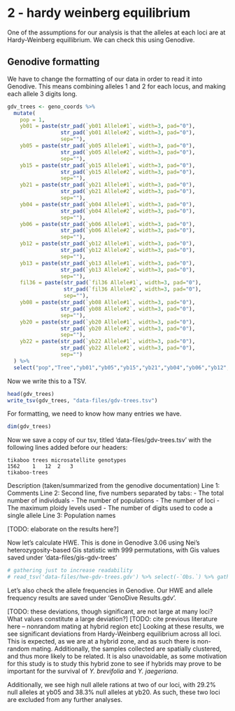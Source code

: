 # 2 - hardy weinberg equilibrium
One of the assumptions for our analysis is that the alleles at each loci are at Hardy-Weinberg equillibrium. We can check this using Genodive.

## Genodive formatting
We have to change the formatting of our data in order to read it into Genodive. This means combining alleles 1 and 2 for each locus, and making each allele 3 digits long.
```r
gdv_trees <- geno_coords %>%
  mutate(
    pop = 1,
    yb01 = paste(str_pad(`yb01 Allele#1`, width=3, pad="0"),
                 str_pad(`yb01 Allele#2`, width=3, pad="0"),
                 sep=""),
    yb05 = paste(str_pad(`yb05 Allele#1`, width=3, pad="0"),
                 str_pad(`yb05 Allele#2`, width=3, pad="0"),
                 sep=""),
    yb15 = paste(str_pad(`yb15 Allele#1`, width=3, pad="0"),
                 str_pad(`yb15 Allele#2`, width=3, pad="0"),
                 sep=""),
    yb21 = paste(str_pad(`yb21 Allele#1`, width=3, pad="0"),
                 str_pad(`yb21 Allele#2`, width=3, pad="0"),
                 sep=""),
    yb04 = paste(str_pad(`yb04 Allele#1`, width=3, pad="0"),
                 str_pad(`yb04 Allele#2`, width=3, pad="0"),
                 sep=""),
    yb06 = paste(str_pad(`yb06 Allele#1`, width=3, pad="0"),
                 str_pad(`yb06 Allele#2`, width=3, pad="0"),
                 sep=""),
    yb12 = paste(str_pad(`yb12 Allele#1`, width=3, pad="0"),
                 str_pad(`yb12 Allele#2`, width=3, pad="0"),
                 sep=""),
    yb13 = paste(str_pad(`yb13 Allele#1`, width=3, pad="0"),
                 str_pad(`yb13 Allele#2`, width=3, pad="0"),
                 sep=""),
    fil36 = paste(str_pad(`fil36 Allele#1`, width=3, pad="0"),
                  str_pad(`fil36 Allele#2`, width=3, pad="0"),
                  sep=""),
    yb08 = paste(str_pad(`yb08 Allele#1`, width=3, pad="0"),
                 str_pad(`yb08 Allele#2`, width=3, pad="0"),
                 sep=""),
    yb20 = paste(str_pad(`yb20 Allele#1`, width=3, pad="0"),
                 str_pad(`yb20 Allele#2`, width=3, pad="0"),
                 sep=""),
    yb22 = paste(str_pad(`yb22 Allele#1`, width=3, pad="0"),
                 str_pad(`yb22 Allele#2`, width=3, pad="0"),
                 sep="")
  ) %>%
  select("pop","Tree","yb01","yb05","yb15","yb21","yb04","yb06","yb12","yb13","fil36","yb08","yb20","yb22")
```

Now we write this to a TSV.
```r
head(gdv_trees)
write_tsv(gdv_trees, "data-files/gdv-trees.tsv")
```
For formatting, we need to know how many entries we have.
```r
dim(gdv_trees)
```

Now we save a copy of our tsv, titled 'data-files/gdv-trees.tsv' with the following lines added before our headers:
```
tikaboo trees microsatellite genotypes
1562	1	12	2	3
tikaboo-trees
```
Description (taken/summarized from the genodive documentation)
Line 1: Comments
Line 2: Second line, five numbers separated by tabs:
 - The total number of individuals
 - The number of populations
 - The number of loci
 - The maximum ploidy levels used
 - The number of digits used to code a single allele
Line 3: Population names

[TODO: elaborate on the results here?]

Now let's calculate HWE. This is done in Genodive 3.06 using Nei's heterozygosity-based Gis statistic with 999 permutations, with Gis values saved under 'data-files/gis-gdv-trees'
```r
# gathering just to increase readability
# read_tsv('data-files/hwe-gdv-trees.gdv') %>% select(-`Obs.`) %>% gather()
```


Let's also check the allele frequencies in Genodive. Our HWE and allele frequency results are saved under 'GenoDive Results.gdv'.

[TODO: these deviations, though significant, are not large at many loci? What values constitute a large deviation?]
[TODO: cite previous literature here -- nonrandom mating at hybrid region etc]
Looking at these results, we see significant deviations from Hardy-Weinberg equilibrium across all loci. This is expected, as we are at a hybrid zone, and as such there is non-random mating. Additionally, the samples collected are spatially clustered, and thus more likely to be related. It is also unavoidable, as some motivation for this study is to study this hybrid zone to see if hybrids may prove to be important for the survival of *Y. brevifolia* and *Y. jaegeriana*.

Additionally, we see high null allele rations at two of our loci, with 29.2% null alleles at yb05 and 38.3% null alleles at yb20. As such, these two loci are excluded from any further analyses.








